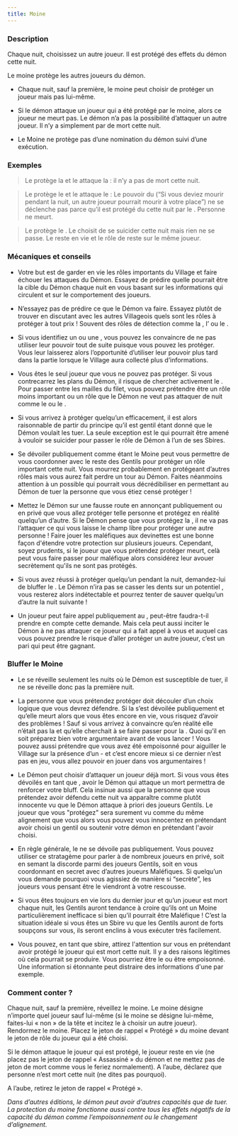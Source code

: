 ```yaml
---
title: Moine
---
```



<Role MOINE header />

### Description

Chaque nuit, choisissez un autre joueur. Il est protégé des effets du démon cette nuit. 

Le moine protège les autres joueurs du démon.

-	Chaque nuit, sauf la première, le moine peut choisir de protéger un joueur mais pas lui-même.

-	Si le démon attaque un joueur qui a été protégé par le moine, alors ce joueur ne meurt pas. Le démon n’a pas la possibilité d’attaquer un autre joueur. Il n’y a simplement par de mort cette nuit. 

-	Le Moine ne protège pas d’une nomination du démon suivi d’une exécution.


### Exemples

> Le <Role MOINE /> protège la <Role VOYANTE /> et le <Role IMP /> attaque la <Role VOYANTE /> : il n’y a pas de mort cette nuit.

> Le <Role MOINE /> protège le <Role MAIRE /> et le <Role IMP /> attaque le <Role MAIRE /> : Le pouvoir du <Role MAIRE /> (“Si vous deviez mourir pendant la nuit, un autre joueur pourrait mourir à votre place”) ne se déclenche pas parce qu’il est protégé du <Role IMP /> cette nuit par le <Role MOINE />. Personne ne meurt.

> Le <Role MOINE /> protège le <Role IMP />. Le <Role IMP /> choisit de se suicider cette nuit mais rien ne se passe. Le <Role IMP /> reste en vie et le rôle de <Role IMP /> reste sur le même joueur.


### Mécaniques et conseils

- Votre but est de garder en vie les rôles importants du Village et faire échouer les attaques du Démon. Essayez de prédire quelle pourrait être la cible du Démon chaque nuit en vous basant sur les informations qui circulent et sur le comportement des joueurs.

- N’essayez pas de prédire ce que le Démon va faire. Essayez plutôt de trouver en discutant avec les autres Villageois quels sont les rôles à protéger à tout prix ! Souvent des rôles de détection comme la <Role VOYANTE />, l’<Role EMPATHIQUE /> ou le <Role CROQUE_MORT />.

- Si vous identifiez un <Role MERCENAIRE /> ou une <Role PUCELLE />, vous pouvez les convaincre de ne pas utiliser leur pouvoir tout de suite puisque vous pouvez les protéger. Vous leur laisserez alors l’opportunité d’utiliser leur pouvoir plus tard dans la partie lorsque le Village aura collecté plus d’informations.

- Vous êtes le seul joueur que vous ne pouvez pas protéger. Si vous contrecarrez les plans du Démon, il risque de chercher activement le <Role MOINE />. Pour passer entre les mailles du filet, vous pouvez prétendre être un rôle moins important ou un rôle que le Démon ne veut pas attaquer de nuit comme le <Role SOLDAT /> ou le <Role GARDIEN />.

- Si vous arrivez à protéger quelqu’un efficacement, il est alors raisonnable de partir du principe qu’il est gentil étant donné que le Démon voulait les tuer. La seule exception est le <Role IMP /> qui pourrait être amené à vouloir se suicider pour passer le rôle de Démon à l’un de ses Sbires.

- Se dévoiler publiquement comme étant le Moine peut vous permettre de vous coordonner avec le reste des Gentils pour protéger un rôle important cette nuit. Vous mourrez probablement en protégeant d’autres rôles mais vous aurez fait perdre un tour au Démon. Faites néanmoins attention à un possible <Role EMPOISONNEUR /> qui pourrait vous décrédibiliser en permettant au Démon de tuer la personne que vous étiez censé protéger !

- Mettez le Démon sur une fausse route en annonçant publiquement ou en privé que vous allez protéger telle personne et protégez en réalité quelqu’un d’autre. Si le Démon pense que vous protégez la <Role VOYANTE />, il ne va pas l’attaquer ce qui vous laisse le champ libre pour protéger une autre personne ! Faire jouer les maléfiques aux devinettes est une bonne façon d'étendre votre protection sur plusieurs joueurs. Cependant, soyez prudents, si le joueur que vous prétendez protéger meurt, celà peut vous faire passer pour maléfique alors considérez leur avouer secrètement qu'ils ne sont pas protégés.

- Si vous avez réussi à protéger quelqu’un pendant la nuit, demandez-lui de bluffer le <Role SOLDAT />. Le Démon n’ira pas se casser les dents sur un potentiel <Role SOLDAT />, vous resterez alors indétectable et pourrez tenter de sauver quelqu’un d’autre la nuit suivante !

- Un joueur peut faire appel publiquement au <Role MOINE />, peut-être faudra-t-il prendre en compte cette demande. Mais cela peut aussi inciter le Démon à ne pas attaquer ce joueur qui a fait appel à vous et auquel cas vous pouvez prendre le risque d’aller protéger un autre joueur, c’est un pari qui peut être gagnant.
 
### Bluffer le Moine

- Le <Role MOINE /> se réveille seulement les nuits où le Démon est susceptible de tuer, il ne se réveille donc pas la première nuit.

- La personne que vous prétendez protéger doit découler d’un choix logique que vous devrez défendre. Si la <Role VOYANTE /> s’est dévoilée publiquement et qu’elle meurt alors que vous êtes encore en vie, vous risquez d’avoir des problèmes ! Sauf si vous arrivez à convaincre qu’en réalité elle n’était pas la <Role VOYANTE /> et qu’elle cherchait à se faire passer pour la <Role VOYANTE />. Quoi qu’il en soit préparez bien votre argumentaire avant de vous lancer ! Vous pouvez aussi prétendre que vous avez été empoisonné pour aiguiller le Village sur la présence d’un <Role EMPOISONNEUR /> - et c’est encore mieux si ce dernier n’est pas en jeu, vous allez pouvoir en jouer dans vos argumentaires !

- Le Démon peut choisir d’attaquer un joueur déjà mort. Si vous vous êtes dévoilés en tant que <Role MOINE />, avoir le Démon qui attaque un mort permettra de renforcer votre bluff. Cela insinue aussi que la personne que vous prétendez avoir défendu cette nuit va apparaître comme plutôt innocente vu que le Démon attaque à priori des joueurs Gentils. Le joueur que vous "protégez" sera surement vu comme du même alignement que vous alors vous pouvez vous innocentez en prétendant avoir choisi un gentil ou soutenir votre démon en prétendant l'avoir choisi.

- En règle générale, le <Role MOINE /> ne se dévoile pas publiquement. Vous pouvez utiliser ce stratagème pour parler à de nombreux joueurs en privé, soit en semant la discorde parmi des joueurs Gentils, soit en vous coordonnant en secret avec d’autres joueurs Maléfiques. Si quelqu’un vous demande pourquoi vous agissiez de manière si “secrète”, les joueurs vous pensant être le <Role MOINE /> viendront à votre rescousse.

- Si vous êtes toujours en vie lors du dernier jour et qu’un joueur est mort chaque nuit, les Gentils auront tendance à croire qu’ils ont un Moine particulièrement inefficace si bien qu’il pourrait être Maléfique ! C’est la situation idéale si vous êtes un Sbire vu que les Gentils auront de forts soupçons sur vous, ils seront enclins à vous exécuter très facilement.

- Vous pouvez, en tant que sbire, attirez l'attention sur vous en prétendant avoir protégé le joueur qui est mort cette nuit. Il y a des raisons légitimes où cela pourrait se produire. Vous pourriez être le <Role SOULARD /> ou être empoisonné. Une information si étonnante peut distraire des informations d'une <Role VOYANTE /> par exemple.

### Comment conter ?

Chaque nuit, sauf la première, réveillez le moine. Le moine désigne n’importe quel joueur sauf lui-même (si le moine se désigne lui-même, faites-lui « non » de la tête et incitez le à choisir un autre joueur). Rendormez le moine. Placez le jeton de rappel « Protégé » du moine devant le jeton de rôle du joueur qui a été choisi.

Si le démon attaque le joueur qui est protégé, le joueur reste en vie (ne placez pas le jeton de rappel « Assassiné » du démon et ne mettez pas de jeton de mort comme vous le feriez normalement). A l’aube, déclarez que personne n’est mort cette nuit (ne dites pas pourquoi).

A l’aube, retirez le jeton de rappel « Protégé ».

_Dans d’autres éditions, le démon peut avoir d’autres capacités que de tuer. La protection du moine fonctionne aussi contre tous les effets négatifs de la capacité du démon comme l’empoisonnement ou le changement d’alignement._
